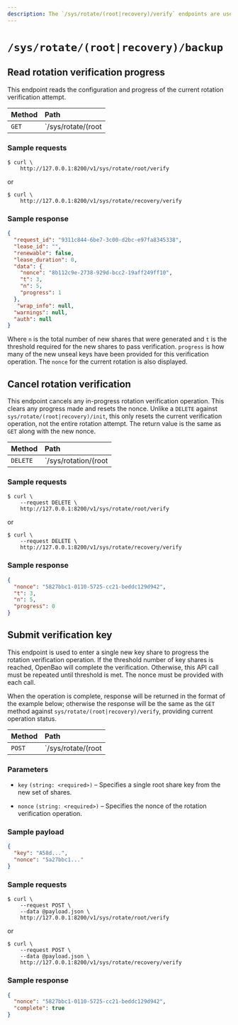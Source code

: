 ```yaml
---
description: The `/sys/rotate/(root|recovery)/verify` endpoints are used to read, progress or cancel rotation verification operation for OpenBao.
---
```


# `/sys/rotate/(root|recovery)/backup`

## Read rotation verification progress

This endpoint reads the configuration and progress of the current rotation
verification attempt.

| Method | Path                                 |
| :----- | :----------------------------------- |
| `GET`  | `/sys/rotate/(root|recovery)/verify` |

### Sample requests

```shell-session
$ curl \
    http://127.0.0.1:8200/v1/sys/rotate/root/verify
```
or
```shell-session
$ curl \
    http://127.0.0.1:8200/v1/sys/rotate/recovery/verify
```

### Sample response

```json
{
  "request_id": "9311c844-6be7-3c00-d2bc-e97fa8345338",
  "lease_id": "",
  "renewable": false,
  "lease_duration": 0,
  "data": {
    "nonce": "8b112c9e-2738-929d-bcc2-19aff249ff10",
    "t": 3,
    "n": 5,
    "progress": 1
  },
   "wrap_info": null,
  "warnings": null,
  "auth": null
}
```

Where `n` is the total number of new shares that were generated and `t` is the
threshold required for the new shares to pass verification. `progress` is how
many of the new unseal keys have been provided for this verification operation.
The `nonce` for the current rotation is also displayed.

## Cancel rotation verification

This endpoint cancels any in-progress rotation verification operation. This
clears any progress made and resets the nonce. Unlike a `DELETE` against
`sys/rotate/(root|recovery)/init`, this only resets the current verification
operation, not the entire rotation attempt. The return value is the same as
`GET` along with the new nonce.

| Method   | Path                |
| :------- | :------------------ |
| `DELETE` | `/sys/rotation/(root|recovery)/verify` |

### Sample requests

```shell-session
$ curl \
    --request DELETE \
    http://127.0.0.1:8200/v1/sys/rotate/root/verify
```
or
```shell-session
$ curl \
    --request DELETE \
    http://127.0.0.1:8200/v1/sys/rotate/recovery/verify
```

### Sample response

```json
{
  "nonce": "5827bbc1-0110-5725-cc21-beddc129d942",
  "t": 3,
  "n": 5,
  "progress": 0
}
```

## Submit verification key

This endpoint is used to enter a single new key share to progress the rotation
verification operation. If the threshold number of key shares is reached, 
OpenBao will complete the verification. Otherwise, this API call must be
repeated until threshold is met. The nonce must be provided with each call.

When the operation is complete, response will be returned in the format of the
example below; otherwise the response will be the same as the `GET` method
against `sys/rotate/(root|recovery)/verify`, providing current operation status.

| Method | Path                                 |
| :----- | :----------------------------------- |
| `POST` | `/sys/rotate/(root|recovery)/verify` |

### Parameters

- `key` `(string: <required>)` – Specifies a single root share key from the
  new set of shares.

- `nonce` `(string: <required>)` – Specifies the nonce of the rotation
  verification operation.

### Sample payload

```json
{
  "key": "A58d...",
  "nonce": "5a27bbc1..."
}
```

### Sample requests

```shell-session
$ curl \
    --request POST \
    --data @payload.json \
    http://127.0.0.1:8200/v1/sys/rotate/root/verify
```
or
```shell-session
$ curl \
    --request POST \
    --data @payload.json \
    http://127.0.0.1:8200/v1/sys/rotate/recovery/verify
```

### Sample response

```json
{
  "nonce": "5827bbc1-0110-5725-cc21-beddc129d942",
  "complete": true
}
```
